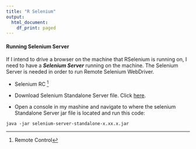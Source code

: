 ```yaml
---
title: "R Selenium"
output:
  html_document:
    df_print: paged
---
```

#### Running Selenium Server
If I intend to drive a browser on the machine that RSelenium is running on, I need to have a ***Selenium Server*** running on the machine. The Selenium Server is needed in order to run Remote Selenium WebDriver.  

- Selenium RC [^1]

[^1]: Remote Control

- Download Selenium Standalone Server file. Click  [here](https://www.seleniumhq.org/download/).

- Open a console in my mashine and navigate to where the selenium Standalone Server jar file is located and run this code:

```text
java -jar selenium-server-standalone-x.xx.x.jar
```
